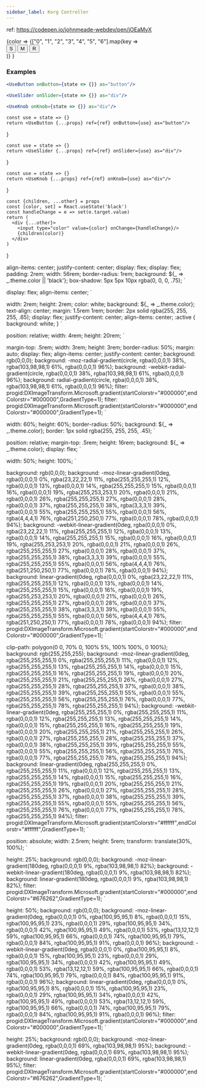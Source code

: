 ---
sidebar_label: Korg Controller
---

ref: https://codepen.io/johnmeade-webdev/pen/jOEaMyX

<PickColor>
  {color =>
    <ThemeProvider theme={{color}}>
      <ControllerHardware>
        {["0", "1", "2", "3", "4", "5", "6"].map(key =>
          <ControllerSection key={key}>
            <div>
              <Button>S</Button>
              <Button>M</Button>
              <Button>R</Button>
            </div>
            <div>
              <Knob>
                <KnobDial/>
              </Knob>
              <SliderIncs>
                <SliderIncsLeft/>
                <SliderIncsRight/>
                <Slider>
                  <SliderTop/>
                  <SliderCenter/>
                  <SliderBotton/>
                </Slider>
              </SliderIncs>
            </div>
          </ControllerSection>
        )}
      </ControllerHardware>
    </ThemeProvider>
  }
</PickColor>

### Examples


```jsx
<UseButton onButton={state => {}} as="button"/>
```

```jsx
<UseSlider onSlider={state => {}} as="div"/>
```

```jsx
<UseKnob onKnob={state => {}} as="div"/>
```


    const use = state => {}
    return <UseButton {...props} ref={ref} onButton={use} as="button"/>
}

    const use = state => {}
    return <UseSlider {...props} ref={ref} onSlider={use} as="div"/>
}

    const use = state => {}
    return <UseKnob {...props} ref={ref} onKnob={use} as="div"/>
}

    const {children, ...other} = props
    const [color, set] = React.useState('black')
    const handleChange = e => set(e.target.value)
    return (
      <div {...other}>
        <input type="color" value={color} onChange={handleChange}/>
        {children(color)}
      </div>
    )
}

  align-items: center;
  justify-content: center;
  display: flex;
  display: flex;
  padding: 2rem;
  width: 56rem;
  border-radius: 1rem;
  background: ${_ => _.theme.color || 'black'};
  box-shadow: 5px 5px 10px rgba(0, 0, 0, .75);
`

  display: flex;
  align-items: center;
`

  width: 2rem;
  height: 2rem;
  color: white;
  background: ${_ => _.theme.color};
  text-align: center;
  margin: 1.5rem 1rem;
  border: 2px solid rgba(255, 255, 255, .65);
  display: flex;
  justify-content: center;
  align-items: center;
  :active {
    background: white;
  }
`

  position: relative;
  width: 4rem;
  height: 20rem;
`

  margin-top: .5rem;
  width: 3rem;
  height: 3rem;
  border-radius: 50%;
  margin: auto;
  display: flex;
  align-items: center;
  justify-content: center;
  background: rgb(0,0,0);
  background: -moz-radial-gradient(circle, rgba(0,0,0,1) 38%, rgba(103,98,98,1) 61%, rgba(0,0,0,1) 96%);
  background: -webkit-radial-gradient(circle, rgba(0,0,0,1) 38%, rgba(103,98,98,1) 61%, rgba(0,0,0,1) 96%);
  background: radial-gradient(circle, rgba(0,0,0,1) 38%, rgba(103,98,98,1) 61%, rgba(0,0,0,1) 96%);
  filter: progid:DXImageTransform.Microsoft.gradient(startColorstr="#000000",endColorstr="#000000",GradientType=1);
  filter: progid:DXImageTransform.Microsoft.gradient(startColorstr="#000000",endColorstr="#000000",GradientType=1);
`

  width: 60%;
  height: 60%;
  border-radius: 50%;
  background: ${_ => _.theme.color};
  border: 1px solid rgba(255, 255, 255, .45);
`

  position: relative;
  margin-top: .5rem;
  height: 16rem;
  background: ${_ => _.theme.color};
  display: flex;
`

  width: 50%;
  height: 100%;
`

  background: rgb(0,0,0);
  background: -moz-linear-gradient(0deg, rgba(0,0,0,1) 0%, rgba(23,22,22,1) 11%, rgba(255,255,255,1) 12%, rgba(0,0,0,1) 13%, rgba(0,0,0,1) 14%, rgba(255,255,255,1) 15%, rgba(0,0,0,1) 16%, rgba(0,0,0,1) 19%, rgba(255,253,253,1) 20%, rgba(0,0,0,1) 21%, rgba(0,0,0,1) 26%, rgba(255,255,255,1) 27%, rgba(0,0,0,1) 28%, rgba(0,0,0,1) 37%, rgba(255,255,255,1) 38%, rgba(3,3,3,1) 39%, rgba(0,0,0,1) 55%, rgba(255,255,255,1) 55%, rgba(0,0,0,1) 56%, rgba(4,4,4,1) 76%, rgba(251,250,250,1) 77%, rgba(0,0,0,1) 78%, rgba(0,0,0,1) 94%);
  background: -webkit-linear-gradient(0deg, rgba(0,0,0,1) 0%, rgba(23,22,22,1) 11%, rgba(255,255,255,1) 12%, rgba(0,0,0,1) 13%, rgba(0,0,0,1) 14%, rgba(255,255,255,1) 15%, rgba(0,0,0,1) 16%, rgba(0,0,0,1) 19%, rgba(255,253,253,1) 20%, rgba(0,0,0,1) 21%, rgba(0,0,0,1) 26%, rgba(255,255,255,1) 27%, rgba(0,0,0,1) 28%, rgba(0,0,0,1) 37%, rgba(255,255,255,1) 38%, rgba(3,3,3,1) 39%, rgba(0,0,0,1) 55%, rgba(255,255,255,1) 55%, rgba(0,0,0,1) 56%, rgba(4,4,4,1) 76%, rgba(251,250,250,1) 77%, rgba(0,0,0,1) 78%, rgba(0,0,0,1) 94%);
  background: linear-gradient(0deg, rgba(0,0,0,1) 0%, rgba(23,22,22,1) 11%, rgba(255,255,255,1) 12%, rgba(0,0,0,1) 13%, rgba(0,0,0,1) 14%, rgba(255,255,255,1) 15%, rgba(0,0,0,1) 16%, rgba(0,0,0,1) 19%, rgba(255,253,253,1) 20%, rgba(0,0,0,1) 21%, rgba(0,0,0,1) 26%, rgba(255,255,255,1) 27%, rgba(0,0,0,1) 28%, rgba(0,0,0,1) 37%, rgba(255,255,255,1) 38%, rgba(3,3,3,1) 39%, rgba(0,0,0,1) 55%, rgba(255,255,255,1) 55%, rgba(0,0,0,1) 56%, rgba(4,4,4,1) 76%, rgba(251,250,250,1) 77%, rgba(0,0,0,1) 78%, rgba(0,0,0,1) 94%);
  filter: progid:DXImageTransform.Microsoft.gradient(startColorstr="#000000",endColorstr="#000000",GradientType=1);
`

  clip-path: polygon(0 0, 70% 0, 100% 5%, 100% 100%, 0 100%);
  background: rgb(255,255,255);
  background: -moz-linear-gradient(0deg, rgba(255,255,255,1) 0%, rgba(255,255,255,1) 11%, rgba(0,0,0,1) 12%, rgba(255,255,255,1) 13%, rgba(255,255,255,1) 14%, rgba(0,0,0,1) 15%, rgba(255,255,255,1) 16%, rgba(255,255,255,1) 19%, rgba(0,0,0,1) 20%, rgba(255,255,255,1) 21%, rgba(255,255,255,1) 26%, rgba(0,0,0,1) 27%, rgba(255,255,255,1) 28%, rgba(255,255,255,1) 37%, rgba(0,0,0,1) 38%, rgba(255,255,255,1) 39%, rgba(255,255,255,1) 55%, rgba(0,0,0,1) 55%, rgba(255,255,255,1) 56%, rgba(255,255,255,1) 76%, rgba(0,0,0,1) 77%, rgba(255,255,255,1) 78%, rgba(255,255,255,1) 94%);
  background: -webkit-linear-gradient(0deg, rgba(255,255,255,1) 0%, rgba(255,255,255,1) 11%, rgba(0,0,0,1) 12%, rgba(255,255,255,1) 13%, rgba(255,255,255,1) 14%, rgba(0,0,0,1) 15%, rgba(255,255,255,1) 16%, rgba(255,255,255,1) 19%, rgba(0,0,0,1) 20%, rgba(255,255,255,1) 21%, rgba(255,255,255,1) 26%, rgba(0,0,0,1) 27%, rgba(255,255,255,1) 28%, rgba(255,255,255,1) 37%, rgba(0,0,0,1) 38%, rgba(255,255,255,1) 39%, rgba(255,255,255,1) 55%, rgba(0,0,0,1) 55%, rgba(255,255,255,1) 56%, rgba(255,255,255,1) 76%, rgba(0,0,0,1) 77%, rgba(255,255,255,1) 78%, rgba(255,255,255,1) 94%);
  background: linear-gradient(0deg, rgba(255,255,255,1) 0%, rgba(255,255,255,1) 11%, rgba(0,0,0,1) 12%, rgba(255,255,255,1) 13%, rgba(255,255,255,1) 14%, rgba(0,0,0,1) 15%, rgba(255,255,255,1) 16%, rgba(255,255,255,1) 19%, rgba(0,0,0,1) 20%, rgba(255,255,255,1) 21%, rgba(255,255,255,1) 26%, rgba(0,0,0,1) 27%, rgba(255,255,255,1) 28%, rgba(255,255,255,1) 37%, rgba(0,0,0,1) 38%, rgba(255,255,255,1) 39%, rgba(255,255,255,1) 55%, rgba(0,0,0,1) 55%, rgba(255,255,255,1) 56%, rgba(255,255,255,1) 76%, rgba(0,0,0,1) 77%, rgba(255,255,255,1) 78%, rgba(255,255,255,1) 94%);
  filter: progid:DXImageTransform.Microsoft.gradient(startColorstr="#ffffff",endColorstr="#ffffff",GradientType=1);
`

  position: absolute;
  width: 2.5rem;
  height: 5rem;
  transform: translate(30%, 100%);
`

  height: 25%;
  background: rgb(0,0,0);
  background: -moz-linear-gradient(180deg, rgba(0,0,0,1) 9%, rgba(103,98,98,1) 82%);
  background: -webkit-linear-gradient(180deg, rgba(0,0,0,1) 9%, rgba(103,98,98,1) 82%);
  background: linear-gradient(180deg, rgba(0,0,0,1) 9%, rgba(103,98,98,1) 82%);
  filter: progid:DXImageTransform.Microsoft.gradient(startColorstr="#000000",endColorstr="#676262",GradientType=1);
`

  height: 50%;
  background: rgb(0,0,0);
  background: -moz-linear-gradient(0deg, rgba(0,0,0,1) 0%, rgba(100,95,95,1) 8%, rgba(0,0,0,1) 15%, rgba(100,95,95,1) 23%, rgba(0,0,0,1) 29%, rgba(100,95,95,1) 34%, rgba(0,0,0,1) 42%, rgba(100,95,95,1) 49%, rgba(0,0,0,1) 53%, rgba(13,12,12,1) 59%, rgba(100,95,95,1) 66%, rgba(0,0,0,1) 74%, rgba(100,95,95,1) 79%, rgba(0,0,0,1) 84%, rgba(100,95,95,1) 91%, rgba(0,0,0,1) 96%);
  background: -webkit-linear-gradient(0deg, rgba(0,0,0,1) 0%, rgba(100,95,95,1) 8%, rgba(0,0,0,1) 15%, rgba(100,95,95,1) 23%, rgba(0,0,0,1) 29%, rgba(100,95,95,1) 34%, rgba(0,0,0,1) 42%, rgba(100,95,95,1) 49%, rgba(0,0,0,1) 53%, rgba(13,12,12,1) 59%, rgba(100,95,95,1) 66%, rgba(0,0,0,1) 74%, rgba(100,95,95,1) 79%, rgba(0,0,0,1) 84%, rgba(100,95,95,1) 91%, rgba(0,0,0,1) 96%);
  background: linear-gradient(0deg, rgba(0,0,0,1) 0%, rgba(100,95,95,1) 8%, rgba(0,0,0,1) 15%, rgba(100,95,95,1) 23%, rgba(0,0,0,1) 29%, rgba(100,95,95,1) 34%, rgba(0,0,0,1) 42%, rgba(100,95,95,1) 49%, rgba(0,0,0,1) 53%, rgba(13,12,12,1) 59%, rgba(100,95,95,1) 66%, rgba(0,0,0,1) 74%, rgba(100,95,95,1) 79%, rgba(0,0,0,1) 84%, rgba(100,95,95,1) 91%, rgba(0,0,0,1) 96%);
  filter: progid:DXImageTransform.Microsoft.gradient(startColorstr="#000000",endColorstr="#000000",GradientType=1);
`

  height: 25%;
  background: rgb(0,0,0);
  background: -moz-linear-gradient(0deg, rgba(0,0,0,1) 69%, rgba(103,98,98,1) 95%);
  background: -webkit-linear-gradient(0deg, rgba(0,0,0,1) 69%, rgba(103,98,98,1) 95%);
  background: linear-gradient(0deg, rgba(0,0,0,1) 69%, rgba(103,98,98,1) 95%);
  filter: progid:DXImageTransform.Microsoft.gradient(startColorstr="#000000",endColorstr="#676262",GradientType=1);
`
